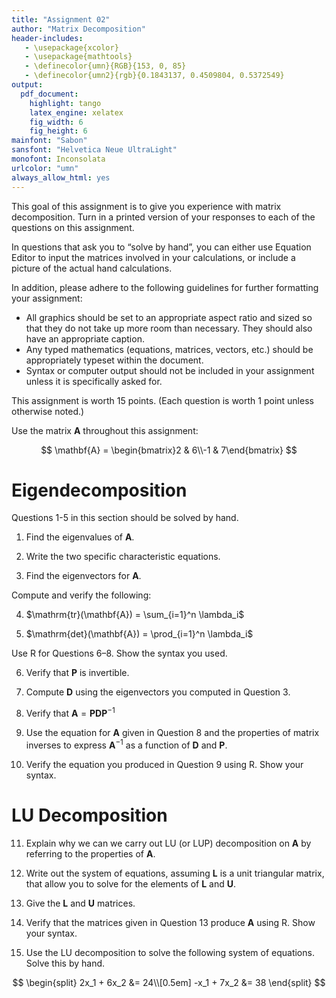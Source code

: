 ```yaml
---
title: "Assignment 02"
author: "Matrix Decomposition"
header-includes:
   - \usepackage{xcolor}
   - \usepackage{mathtools}
   - \definecolor{umn}{RGB}{153, 0, 85}
   - \definecolor{umn2}{rgb}{0.1843137, 0.4509804, 0.5372549}
output: 
  pdf_document:
    highlight: tango
    latex_engine: xelatex
    fig_width: 6
    fig_height: 6
mainfont: "Sabon"
sansfont: "Helvetica Neue UltraLight"
monofont: Inconsolata
urlcolor: "umn"
always_allow_html: yes
---
```



This goal of this assignment is to give you experience with matrix decomposition. Turn in a printed version of your responses to each of the questions on this assignment. 

In questions that ask you to "solve by hand", you can either use Equation Editor to input the matrices involved in your calculations, or include a picture of the actual hand calculations.

In addition, please adhere to the following guidelines for further formatting your assignment: 

- All graphics should be set to an appropriate aspect ratio and sized so that they do not take up more room than necessary. They should also have an appropriate caption.
- Any typed mathematics (equations, matrices, vectors, etc.) should be appropriately typeset within the document.
- Syntax or computer output should not be included in your assignment unless it is specifically asked for.

This assignment is worth 15 points. (Each question is worth 1 point unless otherwise noted.)


Use the matrix **A** throughout this assignment:

$$
\mathbf{A} = \begin{bmatrix}2 & 6\\-1 & 7\end{bmatrix}
$$


# Eigendecomposition 



Questions 1-5 in this section should be solved by hand. 

1. Find the eigenvalues of **A**.

2. Write the two specific characteristic equations.

3. Find the eigenvectors for **A**.


Compute and verify the following:

4. $\mathrm{tr}(\mathbf{A}) = \sum_{i=1}^n \lambda_i$

5. $\mathrm{det}(\mathbf{A}) = \prod_{i=1}^n \lambda_i$


Use R for Questions 6--8. Show the syntax you used. 

6. Verify that **P** is invertible.

7. Compute **D** using the eigenvectors you computed in Question 3.

8. Verify that $\mathbf{A}=\mathbf{P}\mathbf{D}\mathbf{P}^{-1}$

9. Use the equation for **A** given in Question 8 and the properties of matrix inverses to express $\mathbf{A}^{-1}$ as a function of **D** and **P**.

10. Verify the equation you produced in Question 9 using R. Show your syntax.


# LU Decomposition

11. Explain why we can we carry out LU (or LUP) decomposition on **A** by referring to the properties of **A**.  

12. Write out the system of equations, assuming **L** is a unit triangular matrix, that allow you to solve for the elements of **L** and **U**.

13. Give the **L** and **U** matrices.

14. Verify that the matrices given in Question 13 produce **A** using R. Show your syntax.

15. Use the LU decomposition to solve the following system of equations. Solve this by hand.

$$
\begin{split}
2x_1 + 6x_2 &= 24\\[0.5em]
-x_1 + 7x_2 &= 38
\end{split}
$$




